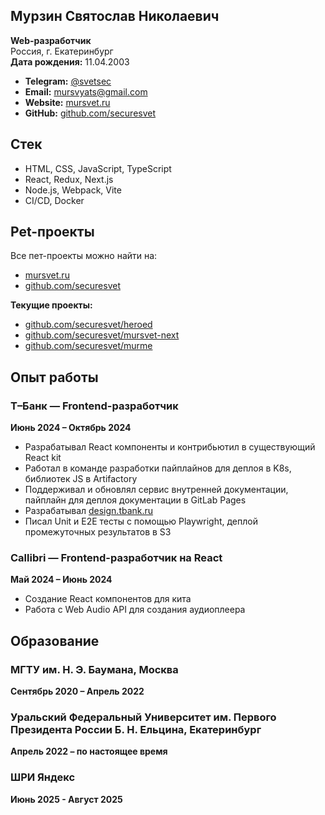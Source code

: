 ## Мурзин Святослав Николаевич

**Web-разработчик**\
Россия, г. Екатеринбург\
**Дата рождения:** 11.04.2003

- **Telegram:** [@svetsec](https://t.me/svetsec)
- **Email:** [mursvyats@gmail.com](mailto:mursvyats@gmail.com)
- **Website:** [mursvet.ru](https://mursvet.ru)
- **GitHub:** [github.com/securesvet](https://github.com/securesvet)

## Стек

- HTML, CSS, JavaScript, TypeScript
- React, Redux, Next.js
- Node.js, Webpack, Vite
- CI/CD, Docker

## Pet-проекты

Все пет-проекты можно найти на:

- [mursvet.ru](https://www.mursvet.ru)
- [github.com/securesvet](https://www.github.com/securesvet)

**Текущие проекты:**

- [github.com/securesvet/heroed](https://github.com/securesvet/heroed)
- [github.com/securesvet/mursvet-next](https://github.com/securesvet/mursvet-next)
- [github.com/securesvet/murme](https://github.com/securesvet/murme)

## Опыт работы

### Т–Банк — Frontend-разработчик

**Июнь 2024 – Октябрь 2024**

- Разрабатывал React компоненты и контрибьютил в существующий React kit
- Работал в команде разработки пайплайнов для деплоя в K8s, библиотек JS в
  Artifactory
- Поддерживал и обновлял сервис внутренней документации, пайплайн для деплоя
  документации в GitLab Pages
- Разрабатывал [design.tbank.ru](https://design.tbank.ru)
- Писал Unit и E2E тесты с помощью Playwright, деплой промежуточных результатов
  в S3

### Callibri — Frontend-разработчик на React

**Май 2024 – Июнь 2024**

- Создание React компонентов для кита
- Работа с Web Audio API для создания аудиоплеера

## Образование

### МГТУ им. Н. Э. Баумана, Москва

**Сентябрь 2020 – Апрель 2022**

### Уральский Федеральный Университет им. Первого Президента России Б. Н. Ельцина, Екатеринбург

**Апрель 2022 – по настоящее время**

### ШРИ Яндекс 

**Июнь 2025 - Август 2025**
